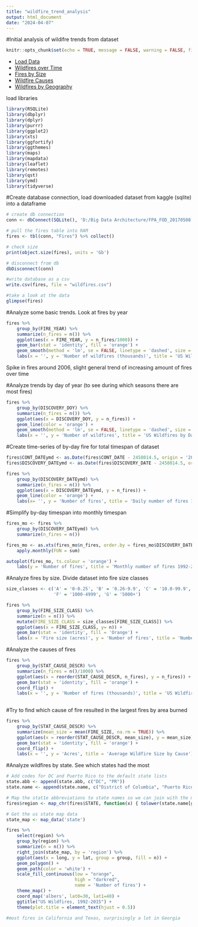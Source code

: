 ```yaml
---
title: "wildfire_trend_analysis"
output: html_document
date: "2024-04-07"
---
```


#Initial analysis of wildifre trends from dataset
```r
knitr::opts_chunk$set(echo = TRUE, message = FALSE, warning = FALSE, fig.align = 'center')
```

* [Load Data](#Load)
* [Wildfires over Time](#Time)
* [Fires by Size](#Size)
* [Wildfire Causes](#Causes)
* [Wildfires by Geography](#Geo)

load libraries

```r
library(RSQLite)
library(dbplyr)
library(dplyr)
library(purrr)
library(ggplot2)
library(xts)
library(ggfortify)
library(ggthemes)
library(maps)
library(mapdata)
library(leaflet)
library(remotes)
library(qst)
library(ymd)
library(tidyverse)
```

#Create database connection, load downloaded dataset from kaggle (sqlite) into a dataframe
```r

# create db connection
conn <- dbConnect(SQLite(), 'D:/Big Data Architecture/FPA_FOD_20170508.sqlite')

# pull the fires table into RAM
fires <- tbl(conn, "Fires") %>% collect()

# check size
print(object.size(fires), units = 'Gb')

# disconnect from db
dbDisconnect(conn)

#write database as a csv
write.csv(fires, file = "wildfires.csv")

#take a look at the data
glimpse(fires)

```

#Analyze some basic trends. Look at fires by year
```r

fires %>% 
    group_by(FIRE_YEAR) %>%
    summarize(n_fires = n()) %>%
    ggplot(aes(x = FIRE_YEAR, y = n_fires/1000)) + 
    geom_bar(stat = 'identity', fill = 'orange') +
    geom_smooth(method = 'lm', se = FALSE, linetype = 'dashed', size = 0.4, color = 'red') + 
    labs(x = '', y = 'Number of wildfires (thousands)', title = 'US Wildfires by Year')

```

Spike in fires around 2006, slight general trend of increasing amount of fires over time

#Analyze trends by day of year (to see during which seasons there are most fires)
```r

fires %>% 
    group_by(DISCOVERY_DOY) %>%
    summarize(n_fires = n()) %>%
    ggplot(aes(x = DISCOVERY_DOY, y = n_fires)) + 
    geom_line(color = 'orange') +
    geom_smooth(method = 'lm', se = FALSE, linetype = 'dashed', size = 0.4, color = 'red') + 
    labs(x = '', y = 'Number of wildfires', title = 'US Wildfires by Day of Year')

```

#Create time-series of by-day fire for total timespan of dataset
```r

fires$CONT_DATEymd <- as.Date(fires$CONT_DATE - 2458014.5, origin = '2017-09-18')
fires$DISCOVERY_DATEymd <- as.Date(fires$DISCOVERY_DATE - 2458014.5, origin = '2017-09-18')

fires %>% 
    group_by(DISCOVERY_DATEymd) %>%
    summarize(n_fires = n()) %>%
    ggplot(aes(x = DISCOVERY_DATEymd, y = n_fires)) +
    geom_line(color = 'orange') +
    labs(x= '', y = 'Number of fires', title = 'Daily number of fires 1992-2015')

```

#Simplify by-day timespan into monthly timespan
```r

fires_mo <- fires %>% 
    group_by(DISCOVERY_DATEymd) %>%
    summarize(n_fires = n())

fires_mo <- as.xts(fires_mo$n_fires, order.by = fires_mo$DISCOVERY_DATEymd) %>%
    apply.monthly(FUN = sum)

autoplot(fires_mo, ts.colour = 'orange') +
    labs(y = 'Number of fires', title = 'Monthly number of fires 1992-2015')

```

#Analyze fires by size. Divide dataset into fire size classes
```r

size_classes <- c('A' = '0-0.25', 'B' = '0.26-9.9', 'C' = '10.0-99.9', 'D' = '100-299', 'E' = '300-999',
                  'F' = '1000-4999', 'G' = '5000+')

fires %>% 
    group_by(FIRE_SIZE_CLASS) %>%
    summarize(n = n()) %>%
    mutate(FIRE_SIZE_CLASS = size_classes[FIRE_SIZE_CLASS]) %>%
    ggplot(aes(x = FIRE_SIZE_CLASS, y= n)) +
    geom_bar(stat = 'identity', fill = 'Orange') +
    labs(x = 'Fire size (acres)', y = 'Number of fires', title = 'Number of Wildfires by Size Class')

```

#Analyze the causes of fires
```r

fires %>%
    group_by(STAT_CAUSE_DESCR) %>%
    summarize(n_fires = n()/1000) %>%
    ggplot(aes(x = reorder(STAT_CAUSE_DESCR, n_fires), y = n_fires)) +
    geom_bar(stat = 'identity', fill = 'orange') + 
    coord_flip() + 
    labs(x = '', y = 'Number of fires (thousands)', title = 'US Wildfires by Cause 1992 to 2015')
    
```

#Try to find which cause of fire resulted in the largest fires by area burned
```r

fires %>% 
    group_by(STAT_CAUSE_DESCR) %>%
    summarize(mean_size = mean(FIRE_SIZE, na.rm = TRUE)) %>%
    ggplot(aes(x = reorder(STAT_CAUSE_DESCR, mean_size), y = mean_size)) +
    geom_bar(stat = 'identity', fill = 'orange') + 
    coord_flip() + 
    labs(x = '', y = 'Acres', title = 'Average Wildfire Size by Cause')
```

#Analyze wildfires by state. See which states had the most
```r

# Add codes for DC and Puerto Rico to the default state lists
state.abb <- append(state.abb, c("DC", "PR"))
state.name <- append(state.name, c("District of Columbia", "Puerto Rico"))

# Map the stat1e abbreviations to state names so we can join with the map data
fires$region <- map_chr(fires$STATE, function(x) { tolower(state.name[grep(x, state.abb)]) })

# Get the us state map data
state_map <- map_data('state')

```


```r

fires %>% 
    select(region) %>%
    group_by(region) %>%
    summarize(n = n()) %>%
    right_join(state_map, by = 'region') %>%
    ggplot(aes(x = long, y = lat, group = group, fill = n)) + 
    geom_polygon() + 
    geom_path(color = 'white') + 
    scale_fill_continuous(low = "orange", 
                          high = "darkred",
                          name = 'Number of fires') + 
    theme_map() + 
    coord_map('albers', lat0=30, lat1=40) + 
    ggtitle("US Wildfires, 1992-2015") + 
    theme(plot.title = element_text(hjust = 0.5))

#most fires in California and Texas, surprisingly a lot in Georgia
```
